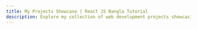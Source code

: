 ```yaml
---
title: My Projects Showcase | React JS Bangla Tutorial
description: Explore my collection of web development projects showcasing skills in React, Next.js, and modern web technologies.
---
```


<Showcase />

<CollaborateSection />

<GiscusComments
  repo="codedbyMojnu/react-bangla-tutorial"
  repoId="R_kgDOLDE87Q"
  category="General"
  categoryId="DIC_kwDOLDE87c4CtCIY"
  mapping="pathname"
  inputPosition="top"
  theme="preferred_color_scheme"
  lang="en"
/>
